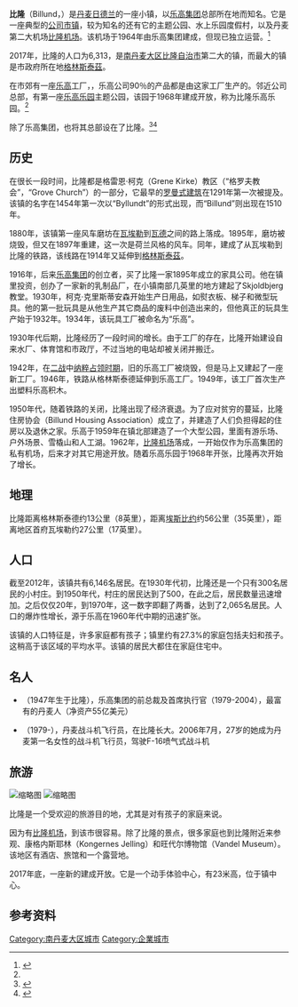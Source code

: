 {{noteTA
|1=zh-hans:比隆;zh-hant:比隆;zh-tw:比倫;
}}

{{Infobox settlement
| name                   = 比隆
| type                   = 镇
| image_skyline          = Billund Kro - (1).jpg
| imagesize              =
| image_caption          = 比隆酒店
| pushpin_map            = Denmark
| pushpin_map_caption    = 在丹麦的位置
| coordinates            = {{coord|55|43|51|N|9|6|55|E|region:DK|display=inline,title}}
| subdivision_type       = 国家
| subdivision_name       = [[丹麦|丹麦]]
| subdivision_type2      = 大区
| subdivision_name2      = [[南丹麦大区|南丹麦大区]]
| established_title      = 建立
| established_date       = 17世纪
| postal_code_type       = 邮政编码
| postal_code            = 7190 Billund
| population_total       = 6,194
| population_as_of       = 2014
| area_total_km2         = 536.51
| population_density_km2 = auto
| timezone               = GMT +1
| website                = {{URL|billund-grindsted.dk}}
}}

'''比隆'''（Billund，{{IPA-da|ˈbilɔnˀ}}）是[[丹麦|丹麦]][[日德兰半岛|日德兰]]的一座小镇，以[[乐高集团|乐高集团]]总部所在地而知名。它是一座典型的[[公司市镇|公司市镇]]，较为知名的还有它的主题公园{{link-en|比隆乐高乐园|Legoland Billund Resort}}、水上乐园度假村{{link-en|拉兰迪亚|Lalandia}}，以及丹麦第二大机场[[比隆机场|比隆机场]]。该机场于1964年由乐高集团建成，但现已独立运营。<ref name="tripwiser.com">{{Cite web | url=http://www.tripwiser.com/trip_destination-Billund_Denmark?itiNodeId=8a8c80fe152a92f401152cc5422f36d3&eType=site | title=Billund, Denmark | trans-title=丹麦比隆 | work=TripWiser.com | accessdate=2014-06-10 | archive-date=2012-02-17 | archive-url=https://web.archive.org/web/20120217202848/http://www.tripwiser.com/trip_destination-Billund_Denmark?itiNodeId=8a8c80fe152a92f401152cc5422f36d3&eType=site | dead-url=no }}</ref>

2017年，比隆的人口为6,313，是[[南丹麦大区|南丹麦大区]][[比隆自治市|比隆自治市]]第二大的镇，而最大的镇是市政府所在地[[格林斯泰茲|格林斯泰茲]]。

在市郊有一座[[乐高|乐高]]工厂，{{As of|2005}}，乐高公司90％的产品都是由这家工厂生产的。邻近公司总部，有第一座[[乐高乐园|乐高乐园]]主题公园，该园于1968年建成开放，称为比隆乐高乐园。<ref name="tripwiser.com" />

除了乐高集团，{{link-en|斯堪的纳维亚太阳航空|Sun-Air of Scandinavia}}也将其总部设在了比隆。<ref>{{cite web | url=http://www.lego.com/eng/info/default.asp?page=locations | title=Locations | trans-title=地点 | publisher=[[乐高集团|乐高集团]] | accessdate=2010-03-16 | language=en | archive-url=https://web.archive.org/web/20100309035236/http://www.lego.com/eng/info/default.asp?page=locations | archive-date=2010-03-09 | dead-url=yes }}</ref><ref>{{cite web | url=http://www.uk.sun-air.dk/cms.cfm?nPageNo=4160 | title=Contact | trans-title=联系方式 | archiveurl=https://web.archive.org/web/20100820062903/http://www.uk.sun-air.dk/cms.cfm?nPageNo=4160 | archivedate=2010-08-20 | publisher={{link-en|斯堪的纳维亚太阳航空|Sun-Air of Scandinavia}} | accessdate=2010-03-16 | language=en}}</ref>

== 历史 ==

在很长一段时间，比隆都是格雷恩·柯克（Grene Kirke）教区（“格罗夫教会”，“Grove Church”）的一部分，它最早的[[罗曼式建筑|罗曼式建筑]]在1291年第一次被提及。该镇的名字在1454年第一次以“Byllundt”的形式出现，而“Billund”则出现在1510年。

1880年，该镇第一座风车磨坊在[[瓦埃勒|瓦埃勒]]到[[瓦德_(丹麦)|瓦德]]之间的路上落成。1895年，磨坊被烧毁，但又在1897年重建，这一次是荷兰风格的风车。同年，建成了从瓦埃勒到比隆的铁路，该线路在1914年又延伸到[[格林斯泰茲|格林斯泰茲]]。

1916年，后来[[乐高集团|乐高集团]]的创立者{{link-en|奥莱·柯克·克里斯蒂安森|Ole Kirk Christiansen}}，买了比隆一家1895年成立的家具公司。他在镇里投资，创办了一家新的乳制品厂，在小镇南部几英里的地方建起了Skjoldbjerg教堂。1930年，柯克·克里斯蒂安森开始生产日用品，如熨衣板、梯子和微型玩具。他的第一批玩具是从他生产其它商品的废料中创造出来的，但他真正的玩具生产始于1932年。1934年，该玩具工厂被命名为“乐高”。

1930年代后期，比隆经历了一段时间的增长。由于工厂的存在，比隆开始建设自来水厂、体育馆和市政厅，不过当地的电站却被关闭并搬迁。

1942年，在[[二战|二战]]中[[丹麦占领时期|纳粹占领时期]]，旧的乐高工厂被烧毁，但是马上又建起了一座新工厂。1946年，铁路从格林斯泰德延伸到乐高工厂。1949年，该工厂首次生产出塑料乐高积木。

1950年代，随着铁路的关闭，比隆出现了经济衰退。为了应对贫穷的蔓延，比隆住房协会（Billund Housing Association）成立了，并建造了人们负担得起的住房以及退休之家。乐高于1959年在镇北部建造了一个大型公园，里面有游乐场、户外场景、雪橇山和人工湖。1962年，[[比隆机场|比隆机场]]落成，一开始仅作为乐高集团的私有机场，后来才对其它用途开放。随着乐高乐园于1968年开张，比隆再次开始了增长。

== 地理 ==

比隆距离格林斯泰德约13公里（8英里），距离[[埃斯比约|埃斯比约]]约56公里（35英里），距离地区首府瓦埃勒约27公里（17英里）。

== 人口 ==

截至2012年，该镇共有6,146名居民。在1930年代初，比隆还是一个只有300名居民的小村庄。到1950年代，村庄的居民达到了500，在此之后，居民数量迅速增加。之后仅仅20年，到1970年，这一数字即翻了两番，达到了2,065名居民。人口的爆炸性增长，源于乐高在1960年代中期的迅速扩张。

该镇的人口特征是，许多家庭都有孩子；镇里约有27.3%的家庭包括夫妇和孩子。这稍高于该区域的平均水平。该镇的居民大都住在家庭住宅中。

== 名人 ==

* {{link-en|伊尔德·柯克·克里斯蒂安森|Kjeld Kirk Kristiansen}}（1947年生于比隆），乐高集团的前总裁及首席执行官（1979-2004），最富有的丹麦人（净资产55亿美元）
* {{link-en|莱恩·邦德}}（1979-），丹麦战斗机飞行员，在比隆长大。2006年7月，27岁的她成为丹麦第一名女性的战斗机飞行员，驾驶F-16喷气式战斗机

== 旅游 ==

[[File:Eine_Begegnung.JPG|缩略图]]
[[File:View_from_the_Lego_Top_in_Legoland_Billund_in_May_2012.JPG|缩略图]]

比隆是一个受欢迎的旅游目的地，尤其是对有孩子的家庭来说。 

因为有[[比隆机场|比隆机场]]，到该市很容易。除了比隆的景点，很多家庭也到比隆附近来参观{{link-en|吉夫斯库动物园|Givskud Zoo}}、康格内斯耶林（Kongernes Jelling）和旺代尔博物馆（Vandel Museum）。该地区有酒店、旅馆和一个露营地。

2017年底，一座新的{{link-en|乐高屋 (比隆)|Lego House (Billund)|乐高屋}}建成开放。它是一个动手体验中心，有23米高，位于镇中心。

== 参考资料 ==

{{Reflist}}

[[Category:南丹麦大区城市|Category:南丹麦大区城市]]
[[Category:企業城市|Category:企業城市]]